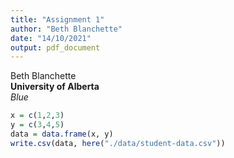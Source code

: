 ```yaml
---
title: "Assignment 1"
author: "Beth Blanchette"
date: "14/10/2021"
output: pdf_document
---
```


Beth Blanchette  
__University of Alberta__  
_Blue_  

```r
x = c(1,2,3)
y = c(3,4,5)
data = data.frame(x, y)
write.csv(data, here("./data/student-data.csv"))
```

